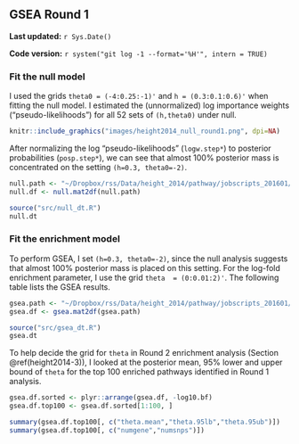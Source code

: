 ## GSEA Round 1 {#height2014-1}

**Last updated:** `r Sys.Date()`

**Code version:** `r system("git log -1 --format='%H'", intern = TRUE)`

### Fit the null model

I used the grids `theta0 = (-4:0.25:-1)'` and `h = (0.3:0.1:0.6)'` when fitting the null model. I estimated the (unnormalized) log importance weights ("pseudo-likelihoods") for all 52 sets of `(h,theta0)` under null. 

```r
knitr::include_graphics("images/height2014_null_round1.png", dpi=NA)
```

After normalizing the log "pseudo-likelihoods" (`logw.step*`) to posterior probabilities (`posp.step*`), we can see that almost 100% posterior mass is concentrated on the setting `(h=0.3, theta0=-2)`.
```r
null.path <- "~/Dropbox/rss/Data/height_2014/pathway/jobscripts_201601/height2014_null_201603.mat"
null.df <- null.mat2df(null.path)
```

```r
source("src/null_dt.R")
null.dt
```

### Fit the enrichment model

To perform GSEA, I set `(h=0.3, theta0=-2)`, since the null analysis suggests that almost 100% posterior mass is placed on this setting. For the log-fold enrichment parameter, I use the grid `theta  = (0:0.01:2)'`. The following table lists the GSEA results. 
```r
gsea.path <- "~/Dropbox/rss/Data/height_2014/pathway/jobscripts_201601/height2014_pathway_201604.mat"
gsea.df <- gsea.mat2df(gsea.path) 
```

```r
source("src/gsea_dt.R")
gsea.dt
```

To help decide the grid for `theta` in Round 2 enrichment analysis (Section \@ref(height2014-3)), I looked at the posterior mean, 95% lower and upper bound of `theta` for the top 100 enriched pathways identified in Round 1 analysis.

```r
gsea.df.sorted <- plyr::arrange(gsea.df, -log10.bf)
gsea.df.top100 <- gsea.df.sorted[1:100, ]

summary(gsea.df.top100[, c("theta.mean","theta.95lb","theta.95ub")])
summary(gsea.df.top100[, c("numgene","numsnps")])
```






